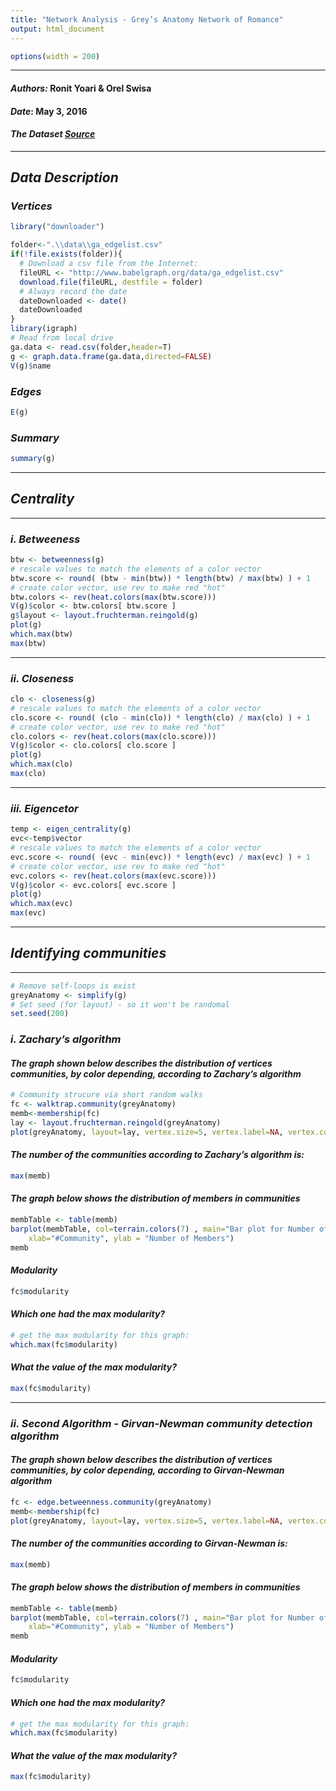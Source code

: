 ```yaml
---
title: "Network Analysis - Grey’s Anatomy Network of Romance"
output: html_document
---
```

```r
options(width = 200)
```
___
#### *Authors:* Ronit Yoari & Orel Swisa  
#### *Date*: May 3, 2016  
#### *The Dataset [Source](http://www.babelgraph.org/data/ga_edgelist.csv)*   
___
## *Data Description*
### *Vertices*
```r
library("downloader")

folder<-".\\data\\ga_edgelist.csv"
if(!file.exists(folder)){
  # Download a csv file from the Internet:
  fileURL <- "http://www.babelgraph.org/data/ga_edgelist.csv"
  download.file(fileURL, destfile = folder)
  # Always record the date
  dateDownloaded <- date()
  dateDownloaded
}
library(igraph)
# Read from local drive
ga.data <- read.csv(folder,header=T)
g <- graph.data.frame(ga.data,directed=FALSE)
V(g)$name
```
### *Edges*
```r
E(g)
```
### *Summary*
```r
summary(g)
```
___
## *Centrality*
___
### *i. Betweeness* 
```r
btw <- betweenness(g) 
# rescale values to match the elements of a color vector 
btw.score <- round( (btw - min(btw)) * length(btw) / max(btw) ) + 1 
# create color vector, use rev to make red "hot" 
btw.colors <- rev(heat.colors(max(btw.score))) 
V(g)$color <- btw.colors[ btw.score ] 
g$layout <- layout.fruchterman.reingold(g)
plot(g)
which.max(btw)
max(btw)
```
___
### *ii. Closeness* 
```r
clo <- closeness(g) 
# rescale values to match the elements of a color vector 
clo.score <- round( (clo - min(clo)) * length(clo) / max(clo) ) + 1 
# create color vector, use rev to make red "hot" 
clo.colors <- rev(heat.colors(max(clo.score))) 
V(g)$color <- clo.colors[ clo.score ] 
plot(g)
which.max(clo)
max(clo)
```
___
### *iii. Eigencetor*
```r
temp <- eigen_centrality(g) 
evc<-temp$vector
# rescale values to match the elements of a color vector 
evc.score <- round( (evc - min(evc)) * length(evc) / max(evc) ) + 1 
# create color vector, use rev to make red "hot" 
evc.colors <- rev(heat.colors(max(evc.score))) 
V(g)$color <- evc.colors[ evc.score ] 
plot(g)
which.max(evc)
max(evc)
```
___
## *Identifying communities*
___
```r
# Remove self-loops is exist
greyAnatomy <- simplify(g)
# Set seed (for layout) - so it won't be randomal
set.seed(200)
```
### *i. Zachary's algorithm*  
#### *The graph shown below describes the distribution of vertices communities, by color depending, according to **Zachary's algorithm***  
```r
# Community strucure via short random walks
fc <- walktrap.community(greyAnatomy)
memb<-membership(fc)
lay <- layout.fruchterman.reingold(greyAnatomy)
plot(greyAnatomy, layout=lay, vertex.size=5, vertex.label=NA, vertex.color=memb+1, asp=FALSE)
```
  
#### *The number of the communities according to **Zachary's algorithm** is:* 
```r
max(memb)
```
#### *The graph below shows the **distribution** of members in communities*
```r
membTable <- table(memb)
barplot(membTable, col=terrain.colors(7) , main="Bar plot for Number of Members\nVS\nCommunity", 
  	xlab="#Community", ylab = "Number of Members")
memb
```
  
#### *Modularity*
```r
fc$modularity
```
#### *Which one had the max modularity?*
```r
# get the max modularity for this graph:
which.max(fc$modularity)
```
#### *What the value of the max modularity?*
```r
max(fc$modularity)
```
___
### *ii. Second Algorithm - Girvan-Newman community detection algorithm*  
#### *The graph shown below describes the distribution of vertices communities, by color depending, according to **Girvan-Newman algorithm***  
```r
fc <- edge.betweenness.community(greyAnatomy)
memb<-membership(fc)
plot(greyAnatomy, layout=lay, vertex.size=5, vertex.label=NA, vertex.color=memb+1, asp=FALSE)
```
  
#### *The number of the communities according to **Girvan-Newman** is:* 
```r
max(memb)
```
#### *The graph below shows the **distribution** of members in communities*
```r
membTable <- table(memb)
barplot(membTable, col=terrain.colors(7) , main="Bar plot for Number of Members\nVS\nCommunity", 
  	xlab="#Community", ylab = "Number of Members")
memb
```  
#### *Modularity*
```r
fc$modularity
```
#### *Which one had the max modularity?*
```r
# get the max modularity for this graph:
which.max(fc$modularity)
```
#### *What the value of the max modularity?*
```r
max(fc$modularity)
```